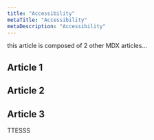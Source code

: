 ```yaml
---
title: "Accessibility"
metaTitle: "Accessibility"
metaDescription: "Accessibility"
---
```



this article is composed of 2 other MDX articles...

## Article 1

<AR1 />

## Article 2

<AR2 />


## Article 3

TTESSS
